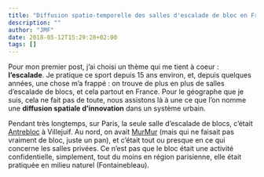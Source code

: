 ```yaml
---
title: "Diffusion spatio-temporelle des salles d'escalade de bloc en France"
description: ""
author: "JMF"
date: 2018-05-12T15:29:28+02:00
tags: []
---
```


Pour mon premier post, j'ai choisi un thème qui me tient à coeur : **l'escalade**.
Je pratique ce sport depuis 15 ans environ, et, depuis quelques années, une chose m'a frappé : on trouve de plus en plus de salles d'escalade de blocs, et cela partout en France. Pour le géographe que je suis, cela ne fait pas de toute, nous assistons là à une ce que l'on nomme une **diffusion spatiale d'innovation** dans un système urbain.

Pendant très longtemps, sur Paris, la seule salle d'escalade de blocs, c'était [Antrebloc](http://www.antrebloc.com/) à Villejuif. Au nord, on avait [MurMur](https://www.murmur.fr/) (mais qui ne faisait pas vraiment de bloc, juste un pan), et c'était tout ou presque en ce qui concerne les salles privées. Ce n'est pas que le bloc était une activité confidentielle, simplement, tout du moins en région parisienne, elle était pratiquée en milieu naturel (Fontainebleau).





